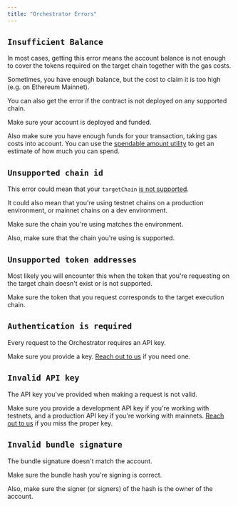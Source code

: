 ```yaml
---
title: "Orchestrator Errors"
---
```


## `Insufficient Balance`

In most cases, getting this error means the account balance is not enough to cover the tokens required on the target chain together with the gas costs.

Sometimes, you have enough balance, but the cost to claim it is too high (e.g. on Ethereum Mainnet).

You can also get the error if the contract is not deployed on any supported chain.

Make sure your account is deployed and funded.

Also make sure you have enough funds for your transaction, taking gas costs into account. You can use the [spendable amount utility](./unified-balance#max-spendable-amount) to get an estimate of how much you can spend.

## `Unsupported chain id`

This error could mean that your `targetChain` [is not supported](../../home/introduction/supported-chains).

It could also mean that you're using testnet chains on a production environment, or mainnet chains on a dev environment.

Make sure the chain you're using matches the environment.

Also, make sure that the chain you're using is supported.

## `Unsupported token addresses`

Most likely you will encounter this when the token that you're requesting on the target chain doesn't exist or is not supported.

Make sure the token that you request corresponds to the target execution chain.

## `Authentication is required`

Every request to the Orchestrator requires an API key.

Make sure you provide a key. [Reach out to us](https://t.me/konradkopp) if you need one.

## `Invalid API key`

The API key you've provided when making a request is not valid.

Make sure you provide a development API key if you're working with testnets, and a production API key if you're working with mainnets. [Reach out to us](https://t.me/konradkopp) if you miss the proper key.

## `Invalid bundle signature`

The bundle signature doesn't match the account.

Make sure the bundle hash you're signing is correct.

Also, make sure the signer (or signers) of the hash is the owner of the account.
